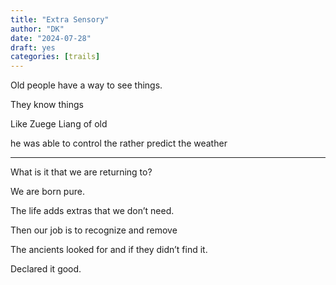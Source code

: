 ```yaml
---
title: "Extra Sensory"
author: "DK"
date: "2024-07-28"
draft: yes
categories: [trails]
---
```


Old people have a way to see things.

They know things

Like Zuege Liang of old

he was able to control the rather predict the weather

------------------------------------------------------------------------

What is it that we are returning to?

We are born pure.

The life adds extras that we don't need.

Then our job is to recognize and remove

The ancients looked for and if they didn't find it.

Declared it good.
